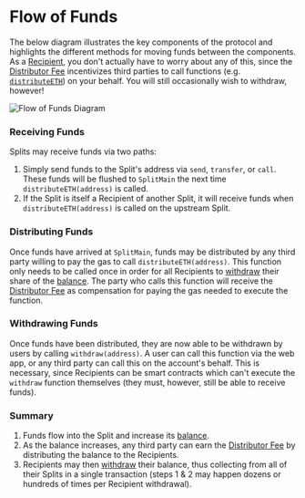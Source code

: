 # Flow of Funds

The below diagram illustrates the key components of the protocol and highlights
the different methods for moving funds between the components. As a
[Recipient](/core-concepts#recipient), you don't actually have to worry about
any of this, since the [Distributor Fee](/core-concepts#distributor-fee)
incentivizes third parties to call functions (e.g.
[`distributeETH`](/smartcontracts/overview#distributeethaddress)) on your
behalf. You will still occasionally wish to withdraw, however!

![Flow of Funds Diagram](/flow-of-funds.svg)

### Receiving Funds

Splits may receive funds via two paths:

1. Simply send funds to the Split's address via `send`, `transfer`, or `call`.
   These funds will be flushed to `SplitMain` the next time
   `distributeETH(address)` is called.
1. If the Split is itself a Recipient of another Split, it will receive funds
   when `distributeETH(address)` is called on the upstream Split.

### Distributing Funds

Once funds have arrived at `SplitMain`, funds may be distributed by any third
party willing to pay the gas to call `distributeETH(address)`. This function
only needs to be called once in order for all Recipients to
[withdraw](/core-concepts#withdraw) their share of the
[balance](/core-concepts#balance). The party who calls this function will
receive the [Distributor Fee](/core-concepts#distributor-fee) as compensation
for paying the gas needed to execute the function.

### Withdrawing Funds

Once funds have been distributed, they are now able to be withdrawn by users by
calling `withdraw(address)`. A user can call this function via the web app,
or any third party can call this on the account's behalf. This is necessary,
since Recipients can be smart contracts which can't execute the `withdraw`
function themselves (they must, however, still be able to receive funds).

### Summary

1. Funds flow into the Split and increase its [balance](/core-concepts#balance).
2. As the balance increases, any third party can earn the
   [Distributor Fee](/core-concepts#distributor-fee) by distributing the balance
   to the Recipients.
3. Recipients may then [withdraw](/core-concepts#withdraw) their balance, thus
   collecting from all of their Splits in a single transaction (steps 1 & 2 may
   happen dozens or hundreds of times per Recipient withdrawal).
